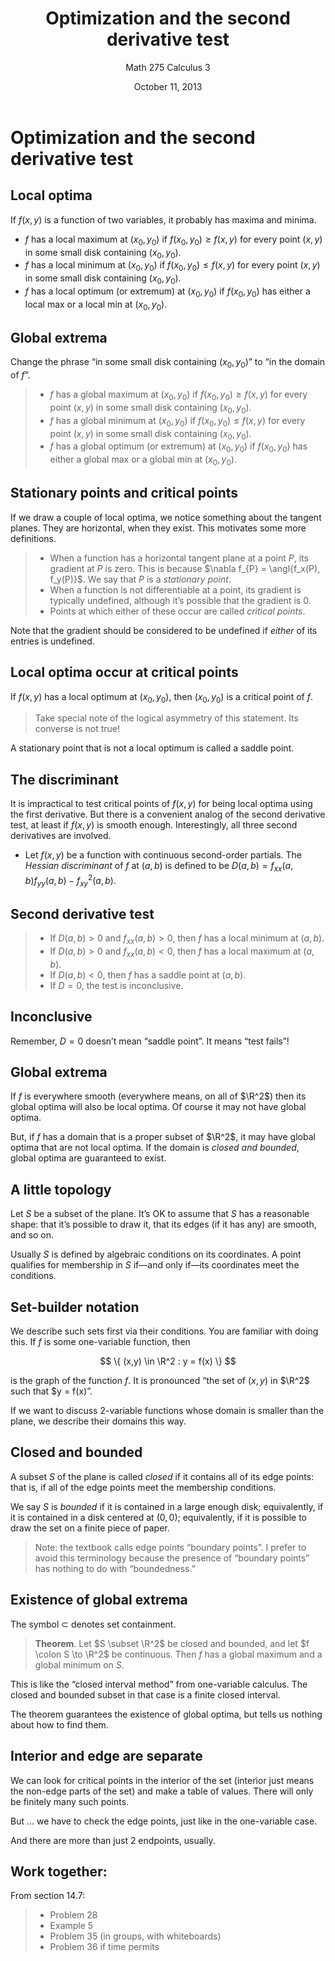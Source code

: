 % Optimization and the second derivative test
% Math 275 Calculus 3
% October 11, 2013

# Optimization and the second derivative test

## Local optima

If $f(x,y)$ is a function of two variables, it probably has maxima and minima.

- $f$ has a local maximum at $(x_0,y_0)$ if $f(x_0,y_0) \geq f(x,y)$ for every point $(x,y)$ in some small disk containing $(x_0,y_0)$.
- $f$ has a local minimum at $(x_0,y_0)$ if $f(x_0,y_0) \leq f(x,y)$ for every point $(x,y)$ in some small disk containing $(x_0,y_0)$.
- $f$ has a local optimum (or extremum) at $(x_0,y_0)$ if $f(x_0,y_0)$ has either a local max or a local min at $(x_0, y_0)$.

## Global extrema

Change the phrase "in some small disk containing $(x_0, y_0)$" to "in the domain of $f$".

> - $f$ has a global maximum at $(x_0,y_0)$ if $f(x_0,y_0) \geq f(x,y)$ for every point $(x,y)$ in some small disk containing $(x_0,y_0)$.
> - $f$ has a global minimum at $(x_0,y_0)$ if $f(x_0,y_0) \leq f(x,y)$ for every point $(x,y)$ in some small disk containing $(x_0,y_0)$.
> - $f$ has a global optimum (or extremum) at $(x_0,y_0)$ if $f(x_0,y_0)$ has either a global max or a global min at $(x_0, y_0)$.

## Stationary points and critical points

If we draw a couple of local optima, we notice something about the tangent planes. They are horizontal, when they exist. This motivates some more definitions.

> - When a function has a horizontal tangent plane at a point $P$, its gradient at $P$ is zero. This is because $\nabla f_{P} = \angl{f_x(P), f_y(P)}$. We say that $P$ is a *stationary point*.
> - When a function is not differentiable at a point, its gradient is typically undefined, although it's possible that the gradient is 0.
> - Points at which either of these occur are called *critical points*.

Note that the gradient should be considered to be undefined if *either* of its entries is undefined.

## Local optima occur at critical points

If $f(x,y)$ has a local optimum at $(x_0, y_0)$, then $(x_0, y_0)$ is a critical point of $f$.

> Take special note of the logical asymmetry of this statement. Its converse is not true! 

A stationary point that is not a local optimum is called a saddle point. 

## The discriminant

It is impractical to test critical points of $f(x,y)$ for being local optima using the first derivative. But there is a convenient analog of the second derivative test, at least if $f(x,y)$ is smooth enough. Interestingly, all three second derivatives are involved.

- Let $f(x,y)$ be a function with continuous second-order partials. The *Hessian discriminant* of $f$ at $(a,b)$ is defined to be $D(a,b) = f_{xx}(a,b) f_{yy}(a,b) - f^2_{xy}(a,b)$.

## Second derivative test

> - If $D(a,b) > 0$ and $f_{xx}(a,b) > 0$, then $f$ has a local minimum at $(a,b)$.
> - If $D(a,b) > 0$ and $f_{xx}(a,b) < 0$, then $f$ has a local maximum at $(a,b)$.
> - If $D(a,b) < 0$, then $f$ has a saddle point at $(a,b)$.
> - If $D = 0$, the test is inconclusive.

## Inconclusive

Remember, $D = 0$ doesn't mean "saddle point". It means "test fails"!

## Global extrema

If $f$ is everywhere smooth (everywhere means, on all of $\R^2$) then its global optima will also be local optima. Of course it may not have global optima.

But, if $f$ has a domain that is a proper subset of $\R^2$, it may have global optima that are not local optima. If the domain is *closed and bounded*, global optima are guaranteed to exist.

## A little topology

Let $S$ be a subset of the plane. It's OK to assume that $S$ has a reasonable shape: that it's possible to draw it, that its edges (if it has any) are smooth, and so on.

Usually $S$ is defined by algebraic conditions on its coordinates. A point qualifies for membership in $S$ if---and only if---its coordinates meet the conditions.

## Set-builder notation

We describe such sets first via their conditions. You are familiar with doing this. If $f$ is some one-variable function, then

$$ \{ (x,y) \in \R^2 : y = f(x) \} $$

is the graph of the function $f$. It is pronounced "the set of $(x,y)$ in $\R^2$ such that $y = f(x)". 

If we want to discuss 2-variable functions whose domain is smaller than the plane, we describe their domains this way.

## Closed and bounded

A subset $S$ of the plane is called *closed* if it contains all of its edge points: that is, if all of the edge points meet the membership conditions.

We say $S$ is *bounded* if it is contained in a large enough disk; equivalently, if it is contained in a disk centered at $(0,0)$; equivalently, if it is possible to draw the set on a finite piece of paper.

> Note: the textbook calls edge points "boundary points". I prefer to avoid this terminology because the presence of "boundary points" has nothing to do with "boundedness."

## Existence of global extrema

The symbol $\subset$ denotes set containment.

> **Theorem**. Let $S \subset \R^2$ be closed and bounded, and let $f \colon S \to \R^2$ be continuous. Then $f$ has a global maximum and a global minimum on $S$.

This is like the "closed interval method" from one-variable calculus. The closed and bounded subset in that case is a finite closed interval. 

The theorem guarantees the existence of global optima, but tells us nothing about how to find them.

## Interior and edge are separate

We can look for critical points in the interior of the set (interior just means the non-edge parts of the set) and make a table of values. There will only be finitely many such points.

But ... we have to check the edge points, just like in the one-variable case.

And there are more than just 2 endpoints, usually.

## Work together:

From section 14.7:

> - Problem 28
> - Example 5 
> - Problem 35 (in groups, with whiteboards)
> - Problem 36 if time permits